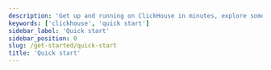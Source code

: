 ```yaml
---
description: 'Get up and running on ClickHouse in minutes, explore some sample data, and build your solution'
keywords: ['clickhouse', 'quick start']
sidebar_label: 'Quick start'
sidebar_position: 0
slug: /get-started/quick-start
title: 'Quick start'
---
```



<div style={{
    display: 'inline-flex',
    flexDirection: 'column',
    width: '100%',
    maxWidth: 'calc(700px + 1rem)'
}}>
    <div style={{
        display: 'flex',
        flexDirection: 'row',
        flexWrap: 'wrap',
        gap: '1rem',
        marginBottom: '1rem',
        width: '100%',
        '@media (max-width: 996px)': {
            flexDirection: 'column'
        }
    }}>
        <div style={{
            flex: '1 1 300px',
            minWidth: '0',
            maxWidth: '100%',
            '@media (max-width: 996px)': {
                width: '100%',
                maxWidth: 'none',
                flex: '1 1 auto'
            }
        }}>
            <CardSecondary
                badgeState="success"
                badgeText="recommended"
                description="Get started with ClickHouse Cloud in minutes.
          We'll walk you through creating a ClickHouse service,
          connecting to ClickHouse and adding data to your service via
          CDC, SQL console, local client or file upload.
          "
                icon="cloud"
                infoText="Get started"
                infoUrl="/getting-started/quick-start/cloud"
                title="Cloud quick start"
                style={{width: '100%', height: '100%'}}
            />
        </div>
        <div style={{
            flex: '1 1 300px',
            minWidth: '0',
            maxWidth: '100%',
            '@media (max-width: 996px)': {
                width: '100%',
                maxWidth: 'none',
                flex: '1 1 auto'
            }
        }}>
            <CardSecondary
                badgeState="success"
                description="Get started with OSS ClickHouse in minutes. You'll
          learn how to install ClickHouse server and client locally, create a
          table and insert some example data into it, and explore the many ways
          you can get your own data into ClickHouse.
          "
                icon="server"
                infoText="Get started"
                infoUrl="/getting-started/quick-start/oss"
                title="OSS quick start"
                style={{width: '100%', height: '100%'}}
            />
        </div>
    </div>
    <div style={{
        width: '100%',
        '@media (max-width: 996px)': {
            maxWidth: '100%',
            margin: '0'
        }
    }}>
        <Link to="/cloud/overview#oss-vs-clickhouse-cloud" style={{textDecoration: 'none', width: '100%'}}>
          <CardPromotion
              icon="question"
              label="Not sure which to choose? Click here to learn about the differences between Cloud and OSS ClickHouse"
              style={{
                  display: 'flex',
                  flex: '1',
                  width: '100%',
                  minHeight: 'auto',
                  alignItems: 'flex-start',
                  padding: '1rem',
                  boxSizing: 'border-box',
                  cursor: 'pointer'
              }}
          />
        </Link>
    </div>
</div>
